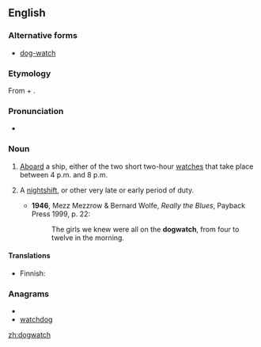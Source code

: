 ==English==
{{wikipedia}}

===Alternative forms===
* [[dog-watch]]

===Etymology===
From {{term|dog}} + {{term|watch}}.

===Pronunciation===
* {{IPA|/ˈdɒgwɒtʃ/}}

===Noun===
{{en-noun|dogwatches}}

# {{nautical}} [[aboard|Aboard]] a ship, either of the two short two-hour [[watches]] that take place between 4 p.m. and 8 p.m.
# {{context|by extension}} A [[nightshift]], or other very late or early period of duty.
#* '''1946''', Mezz Mezzrow & Bernard Wolfe, ''Really the Blues'', Payback Press 1999, p. 22:
#*: The girls we knew were all on the '''dogwatch''', from four to twelve in the morning.

====Translations====
{{trans-top|nautical: short watch}}
* Finnish: {{t-|fi|koiravahti}}
{{trans-mid}}
{{trans-bottom}}

===Anagrams===
* {{alphagram|acdghotw}}
* [[watchdog#English|watchdog]]


[[zh:dogwatch]]